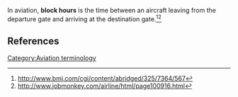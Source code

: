 {{Orphan|date=June 2006}} 
In aviation, '''block hours''' is the time between an aircraft leaving from the departure gate and arriving at the destination gate.<ref>http://www.bmj.com/cgi/content/abridged/325/7364/567</ref><ref>http://www.jobmonkey.com/airline/html/page100916.html</ref>

==References==
<references />
[[Category:Aviation terminology]]

{{Aviation-stub}}